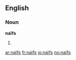 ==English==
===Noun===
'''naïfs'''
# {{plural of|[[naïf]]}}

[[ar:naïfs]]
[[fr:naïfs]]
[[io:naïfs]]
[[no:naïfs]]